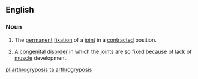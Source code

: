 ==English==
{{wikipedia}}

===Noun===
{{en-noun|arthrogryposes}}

# {{context|countable|pathology|lang=en}} The [[permanent]] [[fixation]] of a [[joint]] in a [[contracted]] position.
# {{context|uncountable|pathology|lang=en}} A [[congenital]] [[disorder]] in which the joints are so fixed because of lack of [[muscle]] development.

[[pl:arthrogryposis]]
[[ta:arthrogryposis]]